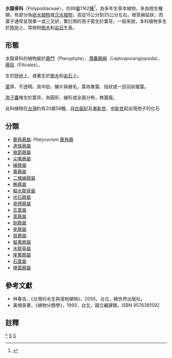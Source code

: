 {{Automatic taxobox
| taxon = Polypodiaceae
| image = PolypodCarpet.jpg
| image_caption = ''[[Pleopeltis_polypodioides|Pleopeltis polypodioides]]''
| authority = J. & C. Presl., 1822
| synonyms = 
* 槲蕨科 Drynariaceae
* 禾叶蕨科 Grammitidaceae
* 雨蕨科 Gymnogrammitidaceae
* 剑蕨科 Loxogrammaceae
* 鹿角蕨科 Platyceriaceae
* 睫毛蕨科 Pleurosoriopsidaceae
}}
'''水龍骨科'''（Polypodiaceae），共89[[屬|屬]]1162[[種|種]]<ref>{{Cite web |url=http://www.theplantlist.org/browse/P/Polypodiaceae/ |title=The Plant List  |accessdate=2013-12-27 |archive-date=2013-02-20 |archive-url=https://web.archive.org/web/20130220184416/http://www.theplantlist.org/browse/P/Polypodiaceae/ |dead-url=no }}</ref>，為多年生草本植物，多為陸生種類，有部分為[[挺水植物|挺水植物]]或[[沉水植物|沉水植物]]，高從15公分到25公分左右。根莖綿延狀，而葉子通常呈現單一或三叉狀，繁衍用的孢子密生於葉背。一般來說，本科植物多生於[[陸地|陸地]]上、常依附[[樹木|樹木]]和[[岩石|岩石]]生長。

== 形態 ==
水龍骨科的植物屬於[[蕨門|蕨門]]（Pterophyta）、[[薄囊蕨綱|薄囊蕨綱]]（Leptosporangiopsida）、[[蕨目|蕨目]]（Filicales）。

生於[[陸地|陸地]]上、或著生於[[樹木|樹木]]和[[岩石|岩石]]上。

[[葉|葉]]厚、不透明，具中肋、鱗片與被毛，葉為單葉、指狀或一回羽狀複葉。

[[孢子囊|孢子囊]]堆生於葉背，為圓形、線形或全面分佈，無蓋膜。

此科植物在[[台灣|台灣]]約有20屬58種，自[[白堊紀|白堊紀]]及[[漸新世|漸新世]]、[[中新世|中新世]]起出現孢子的化石

== 分類 ==
*[[鹿角蕨屬|鹿角蕨屬]]: ''Platycerium'' [[鹿角蕨|鹿角蕨]]
*[[連珠蕨屬|連珠蕨屬]]
*[[肢節蕨屬|肢節蕨屬]]
*[[尖嘴蕨屬|尖嘴蕨屬]]
*[[線蕨屬|線蕨屬]]
*[[茀蕨屬|茀蕨屬]]
*[[二條線蕨屬|二條線蕨屬]]
*[[槲蕨屬|槲蕨屬]]
*[[擬水龍骨屬|擬水龍骨屬]]
*[[伏石蕨屬|伏石蕨屬]]
*[[骨牌蕨屬|骨牌蕨屬]]
*[[瓦葦屬|瓦葦屬]]
*[[萊蕨屬|萊蕨屬]]
*[[劍蕨屬|劍蕨屬]]
*[[星蕨屬|星蕨屬]]
*[[扇蕨屬|扇蕨屬]]
*[[擬茀蕨屬|擬茀蕨屬]]
*[[水龍骨屬|水龍骨屬]]
*[[崖薑蕨屬|崖薑蕨屬]]
*[[石葦屬|石葦屬]]
*[[捲葉蕨屬|捲葉蕨屬]]

==參考文獻==
*林春吉，《台灣的水生與溼地植物》，2005，台北，綠世界出版社。
*黃增泉著，《植物分類學》，1993，台北，國立編譯館，ISBN 9576381592

==註釋==
{{reflist}}
{{Taxonbar|from=Q849350}}

[[Category:水龙骨科|*]]
[[Category:植物科名|S]]
[[Category:_1822年描述的分类群|S]]